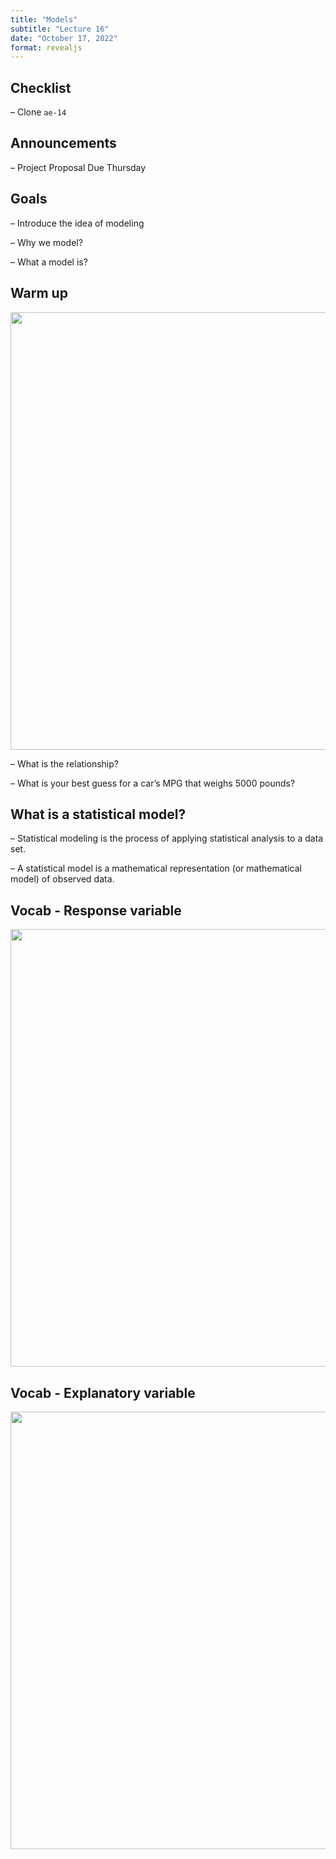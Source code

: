 ```yaml
---
title: "Models"
subtitle: "Lecture 16"
date: "October 17, 2022"
format: revealjs
---
```


## Checklist

-- Clone `ae-14`

## Announcements

-- Project Proposal Due Thursday

## Goals 

-- Introduce the idea of modeling 

-- Why we model? 

-- What a model is?

## Warm up 

![](images/scattercar.png){fig-align="center" width="700"}

-- What is the relationship? 

-- What is your best guess for a car's MPG that weighs 5000 pounds? 

## What is a statistical model? 

-- Statistical modeling is the process of applying statistical analysis to a data set. 

-- A statistical model is a mathematical representation (or mathematical model) of observed data.

## Vocab - Response variable

![](images/response.png){fig-align="center" width="700"}

## Vocab - Explanatory variable 

![](images/explan.png){fig-align="center" width="700"}
